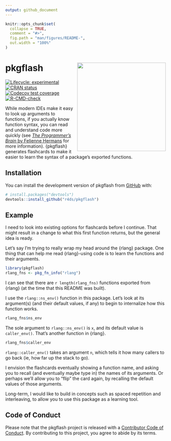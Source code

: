 ```yaml
---
output: github_document
---
```


<!-- README.md is generated from README.Rmd. Please edit that file -->

```r
knitr::opts_chunk$set(
  collapse = TRUE,
  comment = "#>",
  fig.path = "man/figures/README-",
  out.width = "100%"
)
```

# pkgflash <a href="https://r4ds.github.io/pkgflash/"><img src="man/figures/logo.svg" align="right" height="278" /></a>

<!-- badges: start -->
[![Lifecycle: experimental](https://img.shields.io/badge/lifecycle-experimental-orange.svg)](https://lifecycle.r-lib.org/articles/stages.html#experimental)
[![CRAN status](https://www.r-pkg.org/badges/version/pkgflash)](https://CRAN.R-project.org/package=pkgflash)
[![Codecov test coverage](https://codecov.io/gh/r4ds/pkgflash/branch/main/graph/badge.svg)](https://app.codecov.io/gh/r4ds/pkgflash?branch=main)
[![R-CMD-check](https://github.com/r4ds/pkgflash/actions/workflows/R-CMD-check.yaml/badge.svg)](https://github.com/r4ds/pkgflash/actions/workflows/R-CMD-check.yaml)
<!-- badges: end -->

While modern IDEs make it easy to look up arguments to functions, if you actually know function syntax, you can read and understand code more quickly (see [*The Programmer's Brain* by Felienne Hermans](https://livebook.manning.com/book/the-programmers-brain/chapter-3/) for more information). 
{pkgflash} generates flashcards to make it easier to learn the syntax of a package's exported functions.

## Installation

You can install the development version of pkgflash from [GitHub](https://github.com/) with:

``` r
# install.packages("devtools")
devtools::install_github("r4ds/pkgflash")
```

## Example

I need to look into existing options for flashcards before I continue.
That might result in a change to what this first function returns, but the general idea is ready.

Let's say I'm trying to really wrap my head around the {rlang} package.
One thing that can help me read {rlang}-using code is to learn the functions and their arguments.

```r
library(pkgflash)
rlang_fns <- pkg_fn_info("rlang")
```

I can see that there are `r length(rlang_fns)` functions exported from {rlang} (at the time that this README was built).

I use the `rlang::ns_env()` function in this package.
Let's look at its argument(s) (and their default values, if any) to begin to internalize how this function works.

```r
rlang_fns$ns_env
```

The sole argument to `rlang::ns_env()` is `x`, and its default value is `caller_env()`.
That's another function in {rlang}.

```r
rlang_fns$caller_env
```

`rlang::caller_env()` takes an argument `n`, which tells it how many callers to go back (ie, how far up the stack to go).

I envision the flashcards eventually showing a function name, and asking you to recall (and eventually maybe type in) the names of its arguments.
Or perhaps we'll allow you to "flip" the card again, by recalling the default values of those arguments.

Long-term, I would like to build in concepts such as spaced repetition and interleaving, to allow you to use this package as a learning tool.


## Code of Conduct

Please note that the pkgflash project is released with a [Contributor Code of Conduct](https://contributor-covenant.org/version/2/1/CODE_OF_CONDUCT.html). By contributing to this project, you agree to abide by its terms.
